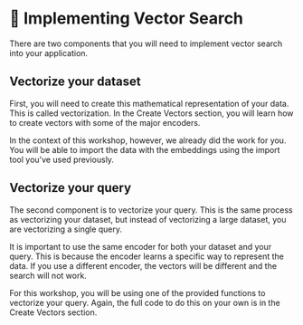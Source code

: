 # 📘 Implementing Vector Search

There are two components that you will need to implement vector search into your application.

## Vectorize your dataset

First, you will need to create this mathematical representation of your data. This is called vectorization. In the Create Vectors section, you will learn how to create vectors with some of the major encoders.

In the context of this workshop, however, we already did the work for you. You will be able to import the data with the embeddings using the import tool you've used previously.

## Vectorize your query

The second component is to vectorize your query. This is the same process as vectorizing your dataset, but instead of vectorizing a large dataset, you are vectorizing a single query.

It is important to use the same encoder for both your dataset and your query. This is because the encoder learns a specific way to represent the data. If you use a different encoder, the vectors will be different and the search will not work.

For this workshop, you will be using one of the provided functions to vectorize your query. Again, the full code to do this on your own is in the Create Vectors section.
